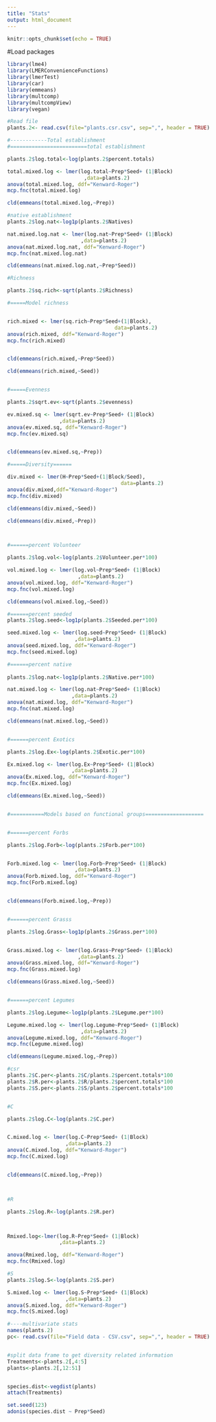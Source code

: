 ```yaml
---
title: "Stats"
output: html_document
---
```


```r
knitr::opts_chunk$set(echo = TRUE)
```

#Load packages
```r

library(lme4)
library(LMERConvenienceFunctions)
library(lmerTest)
library(car)
library(emmeans)
library(multcomp)
library(multcompView)
library(vegan)

```


```r
#Read file
plants.2<- read.csv(file="plants.csr.csv", sep=",", header = TRUE)

#------------Total establishment
#=========================total establishment

plants.2$log.total<-log(plants.2$percent.totals)

total.mixed.log <- lmer(log.total~Prep*Seed+ (1|Block)
                         ,data=plants.2)
anova(total.mixed.log, ddf="Kenward-Roger")
mcp.fnc(total.mixed.log)

cld(emmeans(total.mixed.log,~Prep))

#native establishment
plants.2$log.nat<-log1p(plants.2$Natives)

nat.mixed.log.nat <- lmer(log.nat~Prep*Seed+ (1|Block)
                        ,data=plants.2)
anova(nat.mixed.log.nat, ddf="Kenward-Roger")
mcp.fnc(nat.mixed.log.nat)

cld(emmeans(nat.mixed.log.nat,~Prep*Seed))

#Richness

plants.2$sq.rich<-sqrt(plants.2$Richness)

#=====Model richness


rich.mixed <- lmer(sq.rich~Prep*Seed+(1|Block),
                                   data=plants.2)
anova(rich.mixed, ddf="Kenward-Roger")
mcp.fnc(rich.mixed)


cld(emmeans(rich.mixed,~Prep*Seed))

cld(emmeans(rich.mixed,~Seed))


#=====Evenness

plants.2$sqrt.ev<-sqrt(plants.2$evenness)

ev.mixed.sq <- lmer(sqrt.ev~Prep*Seed+ (1|Block)
                 ,data=plants.2)
anova(ev.mixed.sq, ddf="Kenward-Roger")
mcp.fnc(ev.mixed.sq)


cld(emmeans(ev.mixed.sq,~Prep))

#=====Diversity======

div.mixed <- lmer(H~Prep*Seed+(1|Block/Seed),
                                     data=plants.2)
anova(div.mixed,ddf="Kenward-Roger")
mcp.fnc(div.mixed)

cld(emmeans(div.mixed,~Seed))

cld(emmeans(div.mixed,~Prep))



#======percent Volunteer

plants.2$log.vol<-log(plants.2$Volunteer.per*100)

vol.mixed.log <- lmer(log.vol~Prep*Seed+ (1|Block)
                       ,data=plants.2)
anova(vol.mixed.log, ddf="Kenward-Roger")
mcp.fnc(vol.mixed.log)

cld(emmeans(vol.mixed.log,~Seed))

#======percent seeded
plants.2$log.seed<-log1p(plants.2$Seeded.per*100)

seed.mixed.log <- lmer(log.seed~Prep*Seed+ (1|Block)
                      ,data=plants.2)
anova(seed.mixed.log, ddf="Kenward-Roger")
mcp.fnc(seed.mixed.log)

#======percent native
 
plants.2$log.nat<-log1p(plants.2$Native.per*100)

nat.mixed.log <- lmer(log.nat~Prep*Seed+ (1|Block)
                     ,data=plants.2)
anova(nat.mixed.log, ddf="Kenward-Roger")
mcp.fnc(nat.mixed.log)

cld(emmeans(nat.mixed.log,~Seed))


#======percent Exotics

plants.2$log.Ex<-log(plants.2$Exotic.per*100)

Ex.mixed.log <- lmer(log.Ex~Prep*Seed+ (1|Block)
                     ,data=plants.2)
anova(Ex.mixed.log, ddf="Kenward-Roger")
mcp.fnc(Ex.mixed.log)

cld(emmeans(Ex.mixed.log,~Seed))


#===========Models based on functional groups===================


#======percent Forbs

plants.2$log.Forb<-log(plants.2$Forb.per*100)


Forb.mixed.log <- lmer(log.Forb~Prep*Seed+ (1|Block)
                      ,data=plants.2)
anova(Forb.mixed.log, ddf="Kenward-Roger")
mcp.fnc(Forb.mixed.log)


cld(emmeans(Forb.mixed.log,~Prep))


#======percent Grasss

plants.2$log.Grass<-log1p(plants.2$Grass.per*100)


Grass.mixed.log <- lmer(log.Grass~Prep*Seed+ (1|Block)
                       ,data=plants.2)
anova(Grass.mixed.log, ddf="Kenward-Roger")
mcp.fnc(Grass.mixed.log)

cld(emmeans(Grass.mixed.log,~Seed))


#======percent Legumes

plants.2$log.Legume<-log1p(plants.2$Legume.per*100)

Legume.mixed.log <- lmer(log.Legume~Prep*Seed+ (1|Block)
                        ,data=plants.2)
anova(Legume.mixed.log, ddf="Kenward-Roger")
mcp.fnc(Legume.mixed.log)

cld(emmeans(Legume.mixed.log,~Prep))

#csr
plants.2$C.per<-plants.2$C/plants.2$percent.totals*100
plants.2$R.per<-plants.2$R/plants.2$percent.totals*100
plants.2$S.per<-plants.2$S/plants.2$percent.totals*100


#C

plants.2$log.C<-log(plants.2$C.per)


C.mixed.log <- lmer(log.C~Prep*Seed+ (1|Block)
                   ,data=plants.2)
anova(C.mixed.log, ddf="Kenward-Roger")
mcp.fnc(C.mixed.log)


cld(emmeans(C.mixed.log,~Prep))



#R

plants.2$log.R<-log(plants.2$R.per)



Rmixed.log<-lmer(log.R~Prep*Seed+ (1|Block)
                 ,data=plants.2)

anova(Rmixed.log, ddf="Kenward-Roger")
mcp.fnc(Rmixed.log)

#S
plants.2$log.S<-log(plants.2$S.per)

S.mixed.log <- lmer(log.S~Prep*Seed+ (1|Block)
                   ,data=plants.2)
anova(S.mixed.log, ddf="Kenward-Roger")
mcp.fnc(S.mixed.log)

#----multivariate stats
names(plants.2)
pc<- read.csv(file="Field data - CSV.csv", sep=",", header = TRUE)


#split data frame to get diversity related information
Treatments<-plants.2[,4:5]
plants<-plants.2[,12:51]


species.dist<-vegdist(plants)
attach(Treatments)

set.seed(123)
adonis(species.dist ~ Prep*Seed)

```


